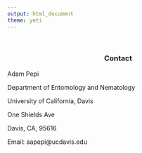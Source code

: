 ```yaml
---
output: html_document
theme: yeti
---
```

<br>
 <center>
  ### Contact
  </center>
Adam Pepi

Department of Entomology and Nematology

University of California, Davis

One Shields Ave

Davis, CA, 95616

Email: aapepi@ucdavis.edu